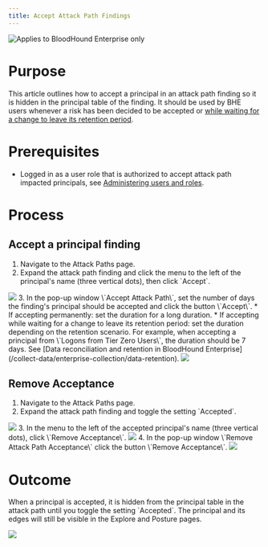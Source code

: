 ---
title: Accept Attack Path Findings
---

<img noZoom src="/assets/enterprise-edition-pill-tag.svg" alt="Applies to BloodHound Enterprise only"/>

Purpose
=======

This article outlines how to accept a principal in an attack path finding so it is hidden in the principal table of the finding. It should be used by BHE users whenever a risk has been decided to be accepted or [while waiting for a change to leave its retention period](/collect-data/enterprise-collection/data-retention).

Prerequisites
=============

* Logged in as a user role that is authorized to accept attack path impacted principals, see [Administering users and roles](/manage-bloodhound/auth/users-and-roles).

Process
=======

Accept a principal finding
--------------------------

1.  Navigate to the Attack Paths page.
2.  Expand the attack path finding and click the menu to the left of the principal's name (three vertical dots), then click \`Accept\`.
<Frame>
  <img src="/assets/image1-19.png"/>
</Frame>
3.  In the pop-up window \`Accept Attack Path\`, set the number of days the finding's principal should be accepted and click the button \`Accept\`.
    * If accepting permanently: set the duration for a long duration.
    * If accepting while waiting for a change to leave its retention period: set the duration depending on the retention scenario. For example, when accepting a principal from \`Logons from Tier Zero Users\`, the duration should be 7 days. See [Data reconciliation and retention in BloodHound Enterprise](/collect-data/enterprise-collection/data-retention).
<Frame>
  <img src="/assets/image1-20.png"/>
</Frame>

Remove Acceptance
------------------

1.  Navigate to the Attack Paths page.
2.  Expand the attack path finding and toggle the setting \`Accepted\`.
<Frame>
  <img src="/assets/image1-21.png"/>
</Frame>
3.  In the menu to the left of the accepted principal's name (three vertical dots), click \`Remove Acceptance\`.
<Frame>
  <img src="/assets/image1-22.png"/>
</Frame>
4.  In the pop-up window \`Remove Attack Path Acceptance\` click the button \`Remove Acceptance\`.
<Frame>
  <img src="/assets/image1-23.png"/>
</Frame>

Outcome
=======

When a principal is accepted, it is hidden from the principal table in the attack path until you toggle the setting \`Accepted\`. The principal and its edges will still be visible in the Explore and Posture pages.

<Frame>
  <img src="/assets/image1-21.png"/>
</Frame>

